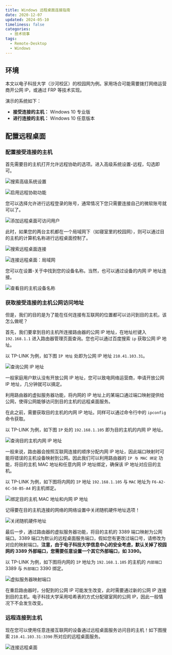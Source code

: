 ```yaml
---
title: Windows 远程桌面连接指南
date: 2020-12-07
updated: 2024-05-10
timeliness: false
categories:
  - 技术琐事
tags:
  - Remote-Desktop
  - Windows
---
```


## 环境

本文以电子科技大学（沙河校区）的校园网为例。家用场合可能需要拨打网络运营商开公网 IP，或通过 FRP 等技术实现。

演示的系统如下：

- **接受连接的主机：** Windows 10 专业版
- **进行连接的主机：** Windows 10 任意版本

## 配置远程桌面

### 配置接受连接的主机

首先需要目的主机打开允许远程协助的选项。进入高级系统设置-远程，勾选即可。

![搜索高级系统设置](https://cdn.jsdelivr.net/gh/lolipopj/LolipopJ.github.io/20201206/connect-remote-desktop/搜索高级系统设置.png)

![启用远程协助功能](https://cdn.jsdelivr.net/gh/lolipopj/LolipopJ.github.io/20201206/connect-remote-desktop/启用远程协助.png)

您可以选择允许进行远程登录的账号，通常情况下您只需要连接自己的微软账号就可以了。

![添加远程桌面可访问用户](https://cdn.jsdelivr.net/gh/lolipopj/LolipopJ.github.io/20201206/connect-remote-desktop/添加可访问用户.png)

此时，如果您的两台主机都在一个局域网下（如寝室里的校园网），则可以通过目的主机的计算机名称进行远程桌面控制了。

![搜索远程桌面连接](https://cdn.jsdelivr.net/gh/lolipopj/LolipopJ.github.io/20201206/connect-remote-desktop/搜索远程桌面连接.png)

![连接远程桌面：局域网](https://cdn.jsdelivr.net/gh/lolipopj/LolipopJ.github.io/20201206/connect-remote-desktop/连接远程桌面：局域网.png)

您可以在设置-关于中找到您的设备名称。当然，也可以通过设备的内网 IP 地址连接。

![查看目的主机设备名称](https://cdn.jsdelivr.net/gh/lolipopj/LolipopJ.github.io/20201206/connect-remote-desktop/查看设备名称.png)

### 获取接受连接的主机公网访问地址

但是，我们的目的是为了能在任何连接有互联网的位置都可以访问到目的主机，该怎么做呢？

首先，我们要拿到目的主机所连接路由器的公网 IP 地址，在地址栏键入 `192.168.1.1` 进入路由器管理页面查询。您也可以通过百度搜索 `ip` 获取公网 IP 地址。

以 TP-LINK 为例，如下图 `IP 地址` 处即为公网 IP 地址 `210.41.103.31`。

![查询公网 IP 地址](https://cdn.jsdelivr.net/gh/lolipopj/LolipopJ.github.io/20201206/connect-remote-desktop/查询公网%20IP.png)

一般家庭用户默认没有开放公网 IP 地址，您可以致电网络运营商，申请开放公网 IP 地址，几分钟就可以搞定。

利用路由器的虚拟服务器功能，将内网的 IP 地址上的某端口通过端口映射提供给公网，使得公网能够访问到目的主机的远程桌面服务。

在此之前，需要获取目的主机的内网 IP 地址。同样可以通过命令行中的 `ipconfig` 命令获取。

以 TP-LINK 为例，如下图 `IP` 处的 `192.168.1.105` 即为目的主机的内网 IP 地址。

![查询目的主机内网 IP 地址](https://cdn.jsdelivr.net/gh/lolipopj/LolipopJ.github.io/20201206/connect-remote-desktop/查询内网%20IP%20地址.png)

一般来说，路由器会按照互联网连接的顺序分配内网 IP 地址，因此端口映射时可能将错误的主机设备映射到公网。因此我们可以利用路由器的 `IP 与 MAC 绑定` 功能，将目的主机 MAC 地址和任意内网 IP 地址绑定，确保该 IP 地址对应目的主机。

以 TP-LINK 为例，如下图将内网的 `IP` 地址 `192.168.1.105` 与 `MAC` 地址为 `F6-A2-6C-58-B5-A4` 的主机绑定。

![绑定目的主机 MAC 地址和内网 IP 地址](https://cdn.jsdelivr.net/gh/lolipopj/LolipopJ.github.io/20201206/connect-remote-desktop/绑定%20IP%20与%20MAC%20地址.png)

记得要在目的主机连接的网络的网络设置中关闭随机硬件地址选项！

![关闭随机硬件地址](https://cdn.jsdelivr.net/gh/lolipopj/LolipopJ.github.io/20201206/connect-remote-desktop/关闭随机硬件地址.png)

最后一步，通过路由器的虚拟服务器功能，将目的主机的 3389 端口映射为公网端口。3389 端口为默认的远程桌面服务端口，假如您有更改过端口号，请修改为对应的映射端口。**注意，由于电子科技大学信息中心的安全考虑，默认关掉了校园网的 3389 外部端口，您需要任意设置一个其它外部端口，如 3390。**

以 TP-LINK 为例，如下图将内网的 `IP` 地址为 `192.168.1.105` 的主机的 `内部端口` 3389 与 `外部端口` 3390 绑定。

![虚拟服务器映射端口](https://cdn.jsdelivr.net/gh/lolipopj/LolipopJ.github.io/20201206/connect-remote-desktop/映射端口.png)

在重启路由器时，分配到的公网 IP 可能发生改变，此时需要通过新的公网 IP 连接到目的主机。电子科技大学采用哈希表的方式分配寝室网的公网 IP，因此一般情况下不会发生改变。

### 远程连接到主机

现在您可以使用任意连接互联网的设备通过远程桌面服务访问目的主机！如下图搜索 `210.41.103.31:3390` 所对应的远程桌面服务。

![连接远程桌面](https://cdn.jsdelivr.net/gh/lolipopj/LolipopJ.github.io/20201206/connect-remote-desktop/连接远程桌面.png)
